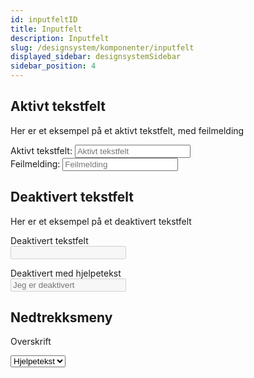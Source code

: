 ```yaml
---
id: inputfeltID
title: Inputfelt
description: Inputfelt
slug: /designsystem/komponenter/inputfelt
displayed_sidebar: designsystemSidebar
sidebar_position: 4
---
```

## Aktivt tekstfelt

Her er et eksempel på et aktivt tekstfelt, med feilmelding

<label for="textField">Aktivt tekstfelt: </label>
<input type="text" id="textField" placeholder="Aktivt tekstfelt"/>
<br/>
<label for="textFieldInvalid">Feilmelding: </label>
<input type="text" id="textFieldInvalid" placeholder="Feilmelding" required/>

## Deaktivert tekstfelt

Her er et eksempel på et deaktivert tekstfelt

<label for="disabledTextField">Deaktivert tekstfelt </label><br/>
<input type="text" id="disabledTextField" disabled/><br/>

<label for="disabledTextField">Deaktivert med hjelpetekst </label><br/>
<input type="text" id="disabledTextField" disabled placeholder="Jeg er deaktivert"/>

## Nedtrekksmeny

<label for="dropdown">Overskrift </label><br/>

<select name="dropdown" id="dropdown">
    <option value="" disabled selected>Hjelpetekst</option>
    <option value="eiendom">Eiendom</option>
    <option value="til lands">Til lands</option>
    <option value="til sjøs">Til sjøs</option>
</select>